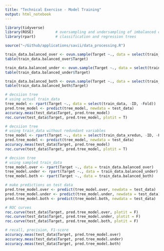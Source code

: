 ```yaml
---
title: "Technical Exercise - Model Training"
output: html_notebook
---
```



```r
library(tidyverse)
library(ROSE)          # oversampling and undersampling of imbalanced dataset
library(rpart)         # classification and regression trees
```

```r
source("~/Github/applications/savii/data_processing.R")
```

```r
train_data.balanced_over <- ovun.sample(Target ~., data = select(train_data, -ID, -Fold), method = "over", N = max(table(filter(data_sample, Fold == 'IS')$Target))*2, seed = 1)$data
table(train_data.balanced_over$Target)
```
```r
train_data.balanced_under <- ovun.sample(Target ~., data = select(train_data, -ID, -Fold), method = "under", N = min(table(filter(data_sample, Fold == 'IS')$Target))*2, seed = 1)$data
table(train_data.balanced_under$Target)
```

```r
train_data.balanced_both <- ovun.sample(Target ~., data = select(train_data, -ID, -Fold), method = "both", p = 0.5, N = nrow(train_data), seed = 1)$data
table(train_data.balanced_both$Target)
```

```r
# decsiion tree
# using actual train_data
tree_model <- rpart(Target ~., data = select(train_data, -ID, -Fold))
pred.tree_model <- predict(tree_model, newdata = test_data)
accuracy.meas(test_data$Target, pred.tree_model)
roc.curve(test_data$Target, pred.tree_model, plotit = T)
```

```r
# decsiion tree
# using train_data without redundant variables
tree_model <- rpart(Target ~., data = select(train_data_xredun, -ID, -Fold))
pred.tree_model <- predict(tree_model, newdata = test_data)
accuracy.meas(test_data$Target, pred.tree_model)
roc.curve(test_data$Target, pred.tree_model, plotit = T)
```

```r
# decsion tree
# using sampled train_data
tree_model.over <- rpart(Target ~., data = train_data.balanced_over)
tree_model.under <- rpart(Target ~., data = train_data.balanced_under)
tree_model.both <- rpart(Target ~., data = train_data.balanced_both)

# make predictions on test data
pred.tree_model.over <- predict(tree_model.over, newdata = test_data)
pred.tree_model.under <- predict(tree_model.under, newdata = test_data)
pred.tree_model.both <- predict(tree_model.both, newdata = test_data)

# ROC curves
roc.curve(test_data$Target, pred.tree_model.over, plotit = F)
roc.curve(test_data$Target, pred.tree_model.under, plotit = F)
roc.curve(test_data$Target, pred.tree_model.both, plotit = F)

# recall, precision, F1-score
accuracy.meas(test_data$Target, pred.tree_model.over)
accuracy.meas(test_data$Target, pred.tree_model.under)
accuracy.meas(test_data$Target, pred.tree_model.both)
```

